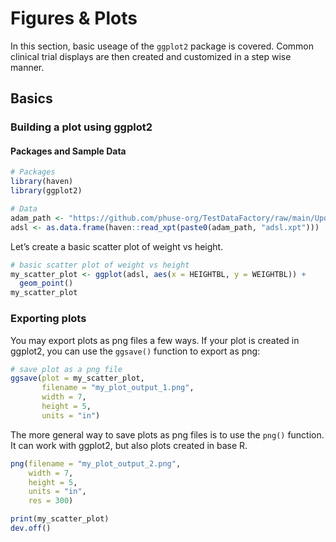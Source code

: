 # Figures & Plots

In this section, basic useage of the `ggplot2` package is covered. Common clinical trial displays are then created and customized in a step wise manner.

## Basics

### Building a plot using ggplot2

#### Packages and Sample Data
```r
# Packages
library(haven)
library(ggplot2)

# Data
adam_path <- "https://github.com/phuse-org/TestDataFactory/raw/main/Updated/TDF_ADaM/"
adsl <- as.data.frame(haven::read_xpt(paste0(adam_path, "adsl.xpt")))
```

Let's create a basic scatter plot of weight vs height.
```r
# basic scatter plot of weight vs height
my_scatter_plot <- ggplot(adsl, aes(x = HEIGHTBL, y = WEIGHTBL)) +
  geom_point()
my_scatter_plot
```


### Exporting plots
You may export plots as png files a few ways. If your plot is created in ggplot2, you can use the `ggsave()` function to export as png:
```r
# save plot as a png file
ggsave(plot = my_scatter_plot, 
       filename = "my_plot_output_1.png", 
       width = 7, 
       height = 5, 
       units = "in")
```

The more general way to save plots as png files is to use the `png()` function. It can work with ggplot2, but also plots created in base R.
```r
png(filename = "my_plot_output_2.png", 
    width = 7, 
    height = 5, 
    units = "in", 
    res = 300)

print(my_scatter_plot)
dev.off()
```






